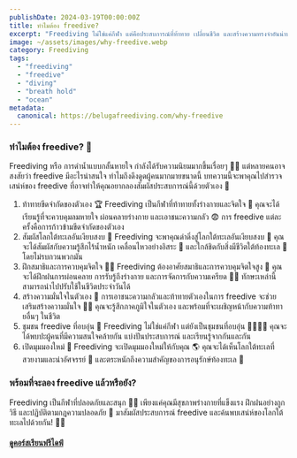 ```yaml
---
publishDate: 2024-03-19T00:00:00Z
title: ทำไมต้อง freedive?
excerpt: "Freediving ไม่ใช่แค่กีฬา แต่คือประสบการณ์ที่ท้าทาย เปลี่ยนชีวิต และสร้างความทรงจำอันน่าประทับใจ"
image: ~/assets/images/why-freedive.webp
category: Freediving
tags:
  - "freediving"
  - "freedive"
  - "diving"
  - "breath hold"
  - "ocean"
metadata:
  canonical: https://belugafreediving.com/why-freedive
---
```

### ทำไมต้อง freedive? 🤔
Freediving หรือ การดำน้ำแบบกลั้นหายใจ กำลังได้รับความนิยมมากขึ้นเรื่อยๆ 🏊‍♀️ แต่หลายคนอาจสงสัยว่า freedive มีอะไรน่าสนใจ ทำไมถึงดึงดูดผู้คนมากมายขนาดนี้
บทความนี้จะพาคุณไปสำรวจเสน่ห์ของ freedive ที่อาจทำให้คุณอยากลองสัมผัสประสบการณ์นี้ด้วยตัวเอง 🌊
1. ท้าทายขีดจำกัดของตัวเอง 🏆
Freediving เป็นกีฬาที่ท้าทายทั้งร่างกายและจิตใจ 💪 คุณจะได้เรียนรู้ที่จะควบคุมลมหายใจ ผ่อนคลายร่างกาย และเอาชนะความกลัว 😨 การ freedive แต่ละครั้งคือการก้าวข้ามขีดจำกัดของตัวเอง
2. สัมผัสโลกใต้ทะเลอันเงียบสงบ 🐠
Freediving จะพาคุณดำดิ่งสู่โลกใต้ทะเลอันเงียบสงบ 🌊 คุณจะได้สัมผัสกับความรู้สึกไร้น้ำหนัก เคลื่อนไหวอย่างอิสระ 🐬 และใกล้ชิดกับสิ่งมีชีวิตใต้ท้องทะเล 🐙 โดยไม่รบกวนพวกมัน
3. ฝึกสมาธิและการควบคุมจิตใจ 🧘‍♀️
Freediving ต้องอาศัยสมาธิและการควบคุมจิตใจสูง 🧠 คุณจะได้ฝึกฝนการผ่อนคลาย การรับรู้ถึงร่างกาย และการจัดการกับความเครียด 🧘‍♂️ ทักษะเหล่านี้สามารถนำไปปรับใช้ในชีวิตประจำวันได้
4. สร้างความมั่นใจในตัวเอง 💪
การเอาชนะความกลัวและท้าทายตัวเองในการ freedive จะช่วยเสริมสร้างความมั่นใจ 🦸‍♀️ คุณจะรู้สึกภาคภูมิใจในตัวเอง และพร้อมที่จะเผชิญหน้ากับความท้าทายอื่นๆ ในชีวิต
5. ชุมชน freedive ที่อบอุ่น 🤝
Freediving ไม่ใช่แค่กีฬา แต่ยังเป็นชุมชนที่อบอุ่น 👨‍👩‍👧‍👦 คุณจะได้พบปะผู้คนที่มีความสนใจคล้ายกัน แบ่งปันประสบการณ์ และเรียนรู้จากกันและกัน
6. เปิดมุมมองใหม่ 🔭
Freediving จะเปิดมุมมองใหม่ให้กับคุณ 🌎 คุณจะได้เห็นโลกใต้ทะเลที่สวยงามและน่าอัศจรรย์ 🌄 และตระหนักถึงความสำคัญของการอนุรักษ์ท้องทะเล 🌊

### พร้อมที่จะลอง freedive แล้วหรือยัง?
Freediving เป็นกีฬาที่ปลอดภัยและสนุก 🏊‍♀️ เพียงแค่คุณมีสุขภาพร่างกายที่แข็งแรง ฝึกฝนอย่างถูกวิธี และปฏิบัติตามกฎความปลอดภัย 🦺
มาสัมผัสประสบการณ์ freedive และค้นพบเสน่ห์ของโลกใต้ทะเลไปด้วยกัน! 🌊✨
#### [ดูคอร์สเรียนฟรีไดฟ์](/courses-and-training)
